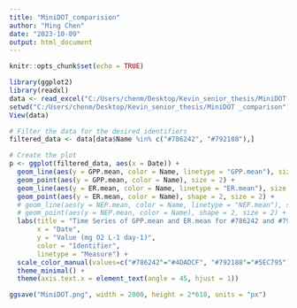 ```yaml
---
title: "MiniDOT_comparision"
author: "Ming Chen"
date: "2023-10-09"
output: html_document
---
```


```r
knitr::opts_chunk$set(echo = TRUE)
```

```r
library(ggplot2)
library(readxl)
data <- read_excel("C:/Users/chenm/Desktop/Kevin_senior_thesis/MiniDOT _comparison/MiniDOT_comparision.xlsx")
setwd("C:/Users/chenm/Desktop/Kevin_senior_thesis/MiniDOT _comparison")
View(data)
```

```r
# Filter the data for the desired identifiers
filtered_data <- data[data$Name %in% c("#786242", "#792188"),]

# Create the plot
p <- ggplot(filtered_data, aes(x = Date)) +
  geom_line(aes(y = GPP.mean, color = Name, linetype = "GPP.mean"), size = 1) +
  geom_point(aes(y = GPP.mean, color = Name), size = 2) +
  geom_line(aes(y = ER.mean, color = Name, linetype = "ER.mean"), size = 1) +
  geom_point(aes(y = ER.mean, color = Name), shape = 2, size = 2) +
  # geom_line(aes(y = NEP.mean, color = Name, linetype = "NEP.mean"), size = 1) +
  # geom_point(aes(y = NEP.mean, color = Name), shape = 2, size = 2) +
  labs(title = "Time Series of GPP.mean and ER.mean for #786242 and #792188",
       x = "Date",
       y = "Value (mg O2 L-1 day-1)",
       color = "Identifier",
       linetype = "Measure") + 
  scale_color_manual(values=c("#786242"="#4DADCF", "#792188"="#5EC795")) +
  theme_minimal() +
  theme(axis.text.x = element_text(angle = 45, hjust = 1))

ggsave("MiniDOT.png", width = 2000, height = 2*618, units = "px")
```

